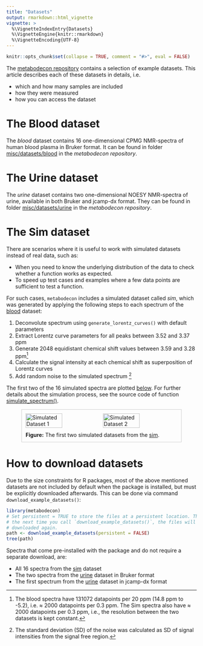 ```yaml
---
title: "Datasets"
output: rmarkdown::html_vignette
vignette: >
  %\VignetteIndexEntry{Datasets}
  %\VignetteEngine{knitr::rmarkdown}
  %\VignetteEncoding{UTF-8}
---
```


```r
knitr::opts_chunk$set(collapse = TRUE, comment = "#>", eval = FALSE)
```

The [metabodecon repository](https://github.com/spang-lab/metabodecon) contains
a selection of example datasets. This article describes each of these datasets
in details, i.e.

- which and how many samples are included
- how they were measured
- how you can access the dataset

# The Blood dataset <a id="blood"></a>

The _blood_ dataset contains 16 one-dimensional CPMG NMR-spectra of human blood
plasma in Bruker format. It can be found in folder
[misc/datasets/blood](https://github.com/spang-lab/metabodecon/tree/main/misc/datasets/blood)
in the _metabodecon repository_.

# The Urine dataset <a id="urine"></a>

The _urine_ dataset contains two one-dimensional NOESY NMR-spectra of urine,
available in both Bruker and jcamp-dx format. They can be found in folder
[misc/datasets/urine](https://github.com/spang-lab/metabodecon/tree/main/misc/datasets/urine)
in the _metabodecon repository_.

# The Sim dataset <a id="sim"></a>

There are scenarios where it is useful to work with simulated datasets instead
of real data, such as:

- When you need to know the underlying distribution of the data to check whether
  a function works as expected.
- To speed up test cases and examples where a few data points are sufficient to
  test a function.

For such cases, `metabodecon` includes a simulated dataset called _sim_, which
was generated by applying the following steps to each spectrum of the
[blood](#blood) dataset:

1. Deconvolute spectrum using `generate_lorentz_curves()` with default
   parameters
2. Extract Lorentz curve parameters for all peaks between 3.52 and 3.37 ppm
3. Generate 2048 equidistant chemical shift values between 3.59 and 3.28 ppm[^1]
4. Calculate the signal intensity at each chemical shift as superposition of
   Lorentz curves
5. Add random noise to the simulated spectrum [^2]

The first two of the 16 simulated spectra are plotted
[below](#fig-simulated-datasets). For further details about the simulation
process, see the source code of function
[simulate_spectrum()](https://github.com/spang-lab/metabodecon/blob/main/R/test_helpers.R).

<figure id="fig-simulated-datasets" style="border: 1px solid #ccc; padding: 10px; display: flex; flex-wrap: wrap; justify-content: space-between;">
  <img src="Datasets/svg/sim_01.svg" alt="Simulated Dataset 1" style="width: 49%; margin-bottom: 10px;">
  <img src="Datasets/svg/sim_02.svg" alt="Simulated Dataset 2" style="width: 49%; margin-bottom: 10px;">
  <figcaption style="text-align: center;">
    <strong>Figure:</strong> The first two simulated datasets from the [sim](#sim).
  </figcaption>
</figure>

[^1]: The blood spectra have 131072 datapoints per 20 ppm (14.8 ppm to -5.2),
    i.e. ≈ 2000 datapoints per 0.3 ppm. The Sim spectra also have ≈ 2000
    datapoints per 0.3 ppm, i.e., the resolution between the two datasets is
    kept constant.
[^2]: The standard deviation (SD) of the noise was calculated as SD of signal
    intensities from the signal free region.

# How to download datasets

Due to the size constraints for R packages, most of the above mentioned datasets
are not included by default when the package is installed, but must be
explicitly downloaded afterwards. This can be done via command
`download_example_datasets()`:

```r
library(metabodecon)
# Set persistent = TRUE to store the files at a persistent location. This way,
# the next time you call `download_example_datasets()`, the files will not be
# downloaded again.
path <- download_example_datasets(persistent = FALSE)
tree(path)
```

Spectra that come pre-installed with the package and do not require a separate
download, are:

- All 16 spectra from the [sim](#sim) dataset
- The two spectra from the [urine](#urine) dataset in Bruker format
- The first spectrum from the [urine](#urine) dataset in jcamp-dx format
